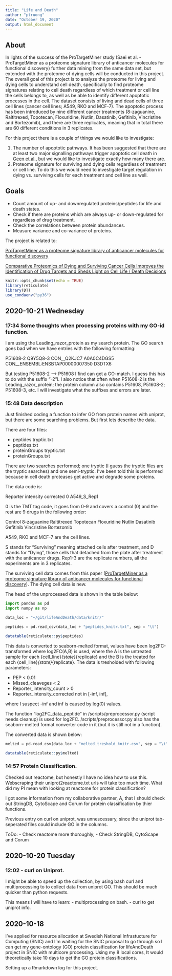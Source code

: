 ```yaml
---
title: "Life and Death"
author: "ptruong"
date: "October 19, 2020"
output: html_document
---
```


## About

In lights of the success of the ProTargetMiner study (Saei et al. - ProTargetMiner as a proteome signature library of anticancer molecules for functional discovery) further data mining from the same data set, but extended with the proteome of dying cells will be conducted in this project. The overall goal of this project is to analyze the proteome for living and dying cells to understand cell death, specifically to find proteome signatures relating to cell death regardless of which treatment or cell line the cells belongs to, as well as be able to identify different apoptotic processes in the cell. The dataset consists of living and dead cells of three cell lines (cancer cell lines; A549, RKO and MCF-7). The apoptotic process has been introduced by nine different cancer treatments (8-zaguanine, Raltitrexed, Topotecan, Floxuridine, Nutlin, Dasatinib, Gefitinib, Vincristine and Bortezomib), and there are three replicates, meaning that in total there are 60 different conditions in 3 replicates.  

For this project there is a couple of things we would like to investigate:

1) The number of apoptotic pathways. It has been suggested that there are at least two major signalling pathways trigger apoptotic cell death in [Geen et al.](https://www.ncbi.nlm.nih.gov/pmc/articles/PMC4665079/), but we would like to investigate exactly how many there are. 
2) Proteome signature for surviving and dying cells regardless of treatment or cell line. To do this we would need to investigate target regulation in dying vs. surviving cells for each treatment and cell line as well.   

## Goals
- Count amount of up- and downregulated proteins/peptides for life and death states.
- Check if there are proteins which are always up- or down-regulated for regardless of drug treatment. 
- Check the correlations between protein abundances. 
- Measure variance and co-variance of proteins. 



The project is related to:

[ProTargetMiner as a proteome signature library of anticancer molecules for functional discovery](https://www.nature.com/articles/s41467-019-13582-8)

[Comparative Proteomics of Dying and Surviving Cancer Cells Improves the Identification of Drug Targets and Sheds Light on Cell Life / Death Decisions](https://pubmed.ncbi.nlm.nih.gov/29572246/)



```r
knitr::opts_chunk$set(echo = TRUE)
library(reticulate)
library(DT)
use_condaenv("py36")
```
## 2020-10-21 Wednesday
### 17:34 Some thoughts when processing proteins with my GO-id function.
I am using the Leading_razor_protein as my search protein. The GO search goes bad when we have entries with the following formatting:

P51608-2
Q9Y5Q8-3
CON__Q2KJC7
A0A0C4DGS5
CON__ENSEMBL:ENSBTAP00000007350
D3DTX6

But testing P51608-2 --> P51608 I find can get a GO-match. I guess this has to do with the suffix "-2"l. I also notice that often when P51608-2 is the Leading_razor_protein; the protein column also contains P51608, P51608-2; P51608-3, etc. I will investigate what the suffixes and errors are later.

### 15:48 Data description
Just finished coding a function to infer GO from protein names with uniprot, but there are some searching problems. But first lets describe the data.

There are four files:

- peptides tryptic.txt
- peptides.txt
- proteinGroups tryptic.txt
- proteinGroups.txt

There are two searches performed; one tryptic (I guess the tryptic files are the tryptic searches) and one semi-tryptic. I've been told this is performed because in cell death proteases get active and degrade some proteins. 

The data code is:


Reporter intensity corrected 0 A549_S_Rep1

0 is the TMT tag code, it goes from 0-9 and covers a control (0) and the rest are 9 drugs in the following order: 

Control
8-zaguanine
Raltitrexed
Topotecan
Floxuridine
Nutlin
Dasatinib
Gefitinib
Vincristine
Bortezomib

A549, RKO and MCF-7 are the cell lines. 

S stands for "Surviving" meaning attached cells after treatment, and D stands for "Dying", those cells that detached from the plate after treatment with the anticancer drugs.
Rep1-3 are the replicate numbers, all the experiments are in 3 replicates. 

The surviving cell data comes from this paper ([ProTargetMiner as a proteome signature library of anticancer molecules for functional discovery](https://www.nature.com/articles/s41467-019-13582-8)). The dying cell data is new. 

The head of the unprocessed data is shown in the table below:

```python
import pandas as pd
import numpy as np

data_loc = "~/git/lifeAndDeath/data/knitr/"

peptides = pd.read_csv(data_loc + "peptides_knitr.txt", sep = "\t")
```

```r
datatable(reticulate::py$peptides)
```

This data is converted to seaborn-melted format, values have been log2FC-transformed where log2FC(A,B) is used, where the A is the untreated sample for each {cell_line}_{state}_{replicate} and the B is the treated for each {cell_line}_{state}_{replicate}. The data is tresholded with following parameters:

- PEP < 0.01
- Missed_cleaveges < 2
- Reporter_intensity_count > 0
- Reporter_intensity_corrected not in [-inf, inf],

where I suspect -inf and inf is caused by log(0) values. 

The function "log2FC_data_peptide" in /scripts/preprocessor.py (script needs cleanup) is used for log2FC. /scripts/preprocessor.py also has the seaborn-melted format converter code in it (but it is still not in a function).

The converted data is shown below:

```python
melted = pd.read_csv(data_loc + "melted_treshold_knitr.csv", sep = "\t")
```

```r
datatable(reticulate::py$melted)
```



### 14:57 Protein Classification. 
Checked out reactome, but honestly I have no idea how to use this. Webscraping their uniprot2reactome.txt urls will take too much time. What did my PI mean with looking at reactome for protein classification?

I got some information from my collaborative partner, A, that I should check out StringDB, CytoScape and Corum for protein classification by thier functions. 

Previous entry on curl on uniprot, was unnescessary, since the uniprot tab-seperated files could include GO in the columns.

ToDo:
- Check reactome more thoroughly,
- Check StringDB, CytoScape and Corum

## 2020-10-20 Tuesday
### 12:02 - curl on Uniprot.

I might be able to speed up the collection, by using bash curl and multiprocessing to to collect data from uniprot GO. This should be much quicker than python requests.

This means I will have to learn:
- multiprocessing on bash.
- curl to get uniprot info.

## 2020-10-18
I've applied for resource allocation at Swedish National Infrastucture for Computing (SNIC) and I'm waiting for the SNIC proposal to go through so I can get my gene-ontology (GO) protein classification for lifeAndDeath project in SNIC with multicore processing. Using my 8 local cores, It would theoretically take 10 days to get the GO protein classifications.

Setting up a Rmarkdown log for this project. 







